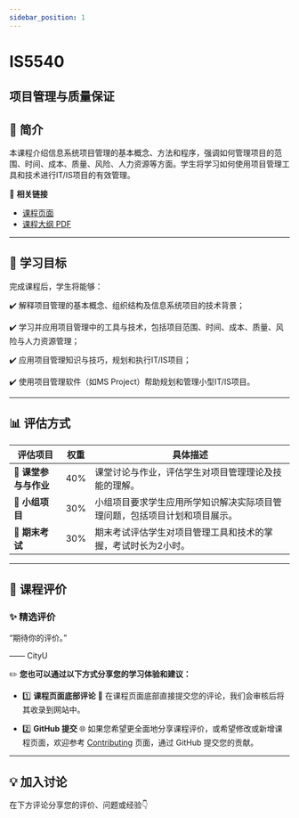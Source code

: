 ```yaml
---
sidebar_position: 1
---
```


# IS5540
## 项目管理与质量保证

## **📘 简介**
本课程介绍信息系统项目管理的基本概念、方法和程序，强调如何管理项目的范围、时间、成本、质量、风险、人力资源等方面。学生将学习如何使用项目管理工具和技术进行IT/IS项目的有效管理。

🔗 **相关链接**
- [课程页面](https://www.cityu.edu.hk/catalogue/pg/202526/course/IS5540.htm)
- [课程大纲 PDF](https://www.cityu.edu.hk/catalogue/pg/202526/course/IS5540.pdf)

---

## **🎯 学习目标**

完成课程后，学生将能够：

✔️ 解释项目管理的基本概念、组织结构及信息系统项目的技术背景；

✔️ 学习并应用项目管理中的工具与技术，包括项目范围、时间、成本、质量、风险与人力资源管理；

✔️ 应用项目管理知识与技巧，规划和执行IT/IS项目；

✔️ 使用项目管理软件（如MS Project）帮助规划和管理小型IT/IS项目。

---

## **📊 评估方式**

| **评估项目**          | **权重** | **具体描述**                                                                                       |
|----------------------|---------|---------------------------------------------------------------------------------------------------|
| **📄 课堂参与与作业** | 40%     | 课堂讨论与作业，评估学生对项目管理理论及技能的理解。                                              |
| **📄 小组项目**       | 30%     | 小组项目要求学生应用所学知识解决实际项目管理问题，包括项目计划和项目展示。                      |
| **📝 期末考试**       | 30%     | 期末考试评估学生对项目管理工具和技术的掌握，考试时长为2小时。                                    |

---

## **💬 课程评价**

### ✨ **精选评价**
<div className={commentStyles.commentBox}>
    <p className={commentStyles.commentText}>
        “期待你的评价。”
    </p>
    <p className={commentStyles.commentAuthor}>—— CityU</p>
</div>

✏️ **您也可以通过以下方式分享您的学习体验和建议：**

- 1️⃣ **课程页面底部评论**
💬 在课程页面底部直接提交您的评论，我们会审核后将其收录到网站中。

- 2️⃣ **GitHub 提交**
🌐 如果您希望更全面地分享课程评价，或希望修改或新增课程页面，欢迎参考 [Contributing](/contributing) 页面，通过 GitHub 提交您的贡献。


---

## **💡 加入讨论**

在下方评论分享您的评价、问题或经验👇
<Utterances />
